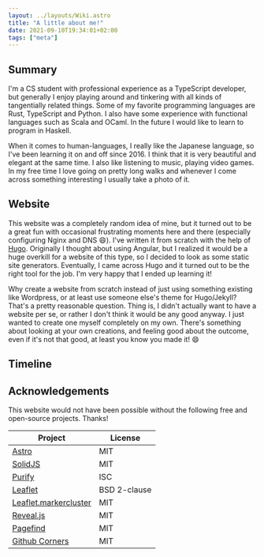 ```yaml
---
layout: ../layouts/Wiki.astro
title: "A little about me!"
date: 2021-09-10T19:34:01+02:00
tags: ["meta"]
---
```


## Summary

I'm a CS student with professional experience as a TypeScript developer, but generally I enjoy playing around and tinkering with all kinds of tangentially related things. Some of my favorite programming languages are Rust, TypeScript and Python. I also have some experience with functional languages such as Scala and OCaml. In the future I would like to learn to program in Haskell.

When it comes to human-languages, I really like the Japanese language, so I've been learning it on and off since 2016. I think that it is very beautiful and elegant at the same time. I also like listening to music, playing video games. In my free time I love going on pretty long walks and whenever I come across something interesting I usually take a photo of it.

## Website

This website was a completely random idea of mine, but it turned out to be a great fun with occasional frustrating moments here and there (especially configuring Nginx and DNS :smile:). I've written it from scratch with the help of [Hugo](https://gohugo.io/). Originally I thought about using Angular, but I realized it would be a huge overkill for a website of this type, so I decided to look as some static site generators. Eventually, I came across Hugo and it turned out to be the right tool for the job. I'm very happy that I ended up learning it!

Why create a website from scratch instead of just using something existing like Wordpress, or at least use someone else's theme for Hugo/Jekyll? That's a pretty reasonable question. Thing is, I didn't actually want to have a website per se, or rather I don't think it would be any good anyway. I just wanted to create one myself completely on my own. There's something about looking at your own creations, and feeling good about the outcome, even if it's not that good, at least you know you made it! :smile:

## Timeline

<Timeline />

## Acknowledgements

This website would not have been possible without the following free and open-source projects. Thanks!

| Project                                                                   | License      |
|---------------------------------------------------------------------------|--------------|
| [Astro](https://astro.build/)                                             | MIT          |
| [SolidJS](https://www.solidjs.com/)                                       | MIT          |
| [Purify](https://gigobyte.github.io/purify/)                              | ISC          |
| [Leaflet](https://leafletjs.com/)                                         | BSD 2-clause |
| [Leaflet.markercluster](https://github.com/Leaflet/Leaflet.markercluster) | MIT          |
| [Reveal.js](https://revealjs.com/)                                        | MIT          |
| [Pagefind](https://pagefind.app/)                                         | MIT          |
| [Github Corners](https://tholman.com/github-corners/)                     | MIT          |
